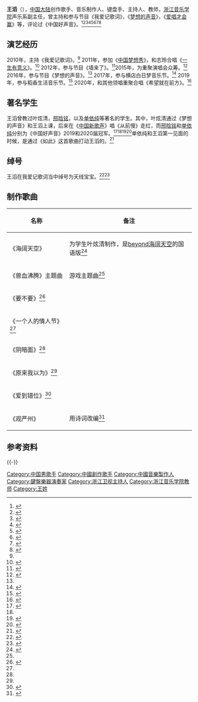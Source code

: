 '''王滔'''（{{bd|1976年|9月1日}}），[[中国大陆|中国大陆]]创作歌手、音乐制作人、键盘手、主持人、教师，[[浙江音乐学院|浙江音乐学院]]声乐系副主任，曾主持和参与节目《我爱记歌词》，《[[夢想的聲音|梦想的声音]]》，《[[愛唱才會贏|爱唱才会赢]]》等，评论过《中国好声音》。<ref name="jieshao">{{cite web|archive-url=http://www.freezepage.com/1606183075ADMKRKFIUQ|url=http://www.zjcm.edu.cn/jsgzb/zyr/202011/10834.html|title=王滔：朴实生活，用心做音乐|publisher=浙江音乐学院|archive-date=2020-11-24|dead-url=no}}</ref><ref name="yexuanqing">{{cite web|archive-url=http://www.freezepage.com/1606184115XHGLUSJEOS|title=《梦想的声音》叶炫清唱《从前慢》走红 叶炫清男朋友是谁|url=http://www.mnw.cn/news/ent/1780904.html|publisher=闽南网|archive-date=2020-11-24|dead-url=no}}</ref><ref>{{cite web|url=http://video.sina.com.cn/view/203472311.html|archive-url=http://www.freezepage.com/1606184359LHAEYSSDJM|title=最美家庭采访 浙江卫视主持人王滔|publisher=新浪视频|archive-date=2020-11-24|dead-url=no}}</ref><ref>{{cite web|archive-url=http://www.freezepage.com/1606184626VTUIMBBYYU|url=http://www.zjstv.com/news/zjnews/2009/02/2009-02-26133834.html|archive-date=2020-11-24|dead-url=no|title=本周日《爱唱才会赢》“董哥驾到”}}</ref><ref>{{cite web|url=https://v.youku.com/v_show/id_XNTkyMDAyNzcy.html|archive-url=http://www.freezepage.com/1606186291ZCQGGBHEEY|publisher=优酷|title=浙江卫视超级领唱王滔、小钊调侃导师 《唱谈好声音》第一期|archive-date=2020-11-24|dead-url=no}}</ref><ref>{{cite web|archive-url=http://www.freezepage.com/1606186475GBUTXKLZVA|title=浙江卫视青年主持人携手“超级领唱”全体出动|url=http://www.zjstv.com/zcloud/725844.html|publisher=浙江卫视|archive-date=2020-11-24}}</ref><ref>{{cite web|url=https://zjnews.zjol.com.cn/zjnews/nbnews/201710/t20171016_5366777_ext.shtml|archive-url=http://www.freezepage.com/1606186664BFXSRUBHJP|title=浙江音乐学院王滔：希望宁波成为原创音乐的输出地|publisher=浙江新闻|archive-date=2020-11-24|dead-url=no}}</ref><ref>{{cite web|archive-url=http://www.freezepage.com/1606187295RASCWRSSFR|url=https://jrsh.hangzhou.com.cn/movie/content/2019-07/20/content_7230534_0.htm|title=《中国好声音》又来了 温州姑娘一开嗓就“吓”到了四个导师|publisher=杭州网|archive-date=2020-11-24|dead-url=no}}</ref>

==演艺经历==
2010年，主持《我爱记歌词》。<ref name="jieshao" />
2011年，参加《[[中国梦想秀|中国梦想秀]]》，和志玲合唱《[[射雕英雄傳_(專輯)|一生有意义]]》。<ref>{{cite web|url=http://video.sina.com.cn/view/200929041.html?cre=videopagepc&mod=r|title=视频：《射雕》王滔志玲合唱《一生有意义》|publisher=新浪视频|archive-url=http://www.freezepage.com/1606403646BPMEZEDJVI|archive-date=2020-11-26|dead-url=no}}</ref>
2012年，参与节目《墙来了》。<ref>{{cite web|archive-url=http://www.freezepage.com/1606379874KSSQKOOSVF|url=http://yue.ifeng.com/news/detail_2012_04/28/14220512_0.shtml|publisher=凤凰网|archive-date=2020-11-26|title=《墙来啦》将播 迎来《我爱记歌词》超级领唱|dead-url=no}}</ref>2015年，为重聚演唱会众筹。<ref>{{cite web|archive-url=http://www.freezepage.com/1606403485UPINZSTMAY|url=http://www.ah.xinhuanet.com/2015-12/02/c_1117331746.htm|title=《我爱记歌词》超级领唱发文为演唱会众筹|publisher=新华网|archive-date=2020-11-26|dead-url=no}}</ref>
2016年，参与节目《梦想的声音》。<ref name="yexuanqing" />
2017年，参与横店白日梦音乐节。<ref name="hengdian">{{cite web|url=https://www.dahepiao.com/yanchupiaowu1/ych/2017092830360.html|archive-url=http://www.freezepage.com/1606285906WGYGWUUNTZ|title=中国横店明日之梦演唱会|archive-date=2020-11-25|publisher=大河票务网}}</ref>
2019年，参与稻香生活音乐节。<ref>{{cite web|archive-url=http://www.freezepage.com/1606400814EYOXVOMURU|url=http://js.ifeng.com/a/20190916/7543060_0.shtml|title=《我爱记歌词》超级领唱十年重逢！9月21日，建德大同喊你“稻”此一游！|archive-date=2020-11-26|dead-url=no}}</ref>
2020年，和其他领唱重聚合唱《希望就在前方》。<ref>{{cite web|archive-url=http://www.freezepage.com/1606403020XSELXKVSKY|publisher=浙江卫视综艺看点|url=https://haokan.baidu.com/v?pd=wisenatural&vid=3925926794174962443|title=《我爱记歌词》领唱家族重聚，相互寄语，唱响《希望就在前方》|dead-url=no|archive-date=2020-11-26}}</ref>

== 著名学生 ==
王滔曾教过叶炫清，[[邢晗铭|邢晗铭]]，以及[[单依纯|单依纯]]等著名的学生。其中，叶炫清通过《梦想的声音》和王滔上课，后来在《[[中国好声音|中国新歌声]]》唱《从前慢》走红，而[[邢晗铭|邢晗铭]]和[[单依纯|单依纯]]分别为《中国好声音》2019和2020届冠军。<ref>{{cite web|title=人气歌手叶炫清对战超级领唱王滔：神一样的打广告|url=https://v.qq.com/x/page/a0559ru4p2p.html|publisher=腾讯视频|dead-url=no|archive-url=http://www.freezepage.com/1606183752GHTNSMNPNG|archive-date=2020-11-24}}</ref><ref name="yexuanqing" /><ref>{{cite web|title=19岁女孩邢晗铭获得好声音冠军！老师都错乱了，这样的嗓音怪不怪|url=https://www.cqcb.com/manxinwen/manxinwen/2019-10-08/1897949_pc.html|publisher=重庆晨报|dead-url=no|archive-url=http://www.freezepage.com/1606186832QFAATDCAMD|archive-date=2020-11-24}}</ref><ref>{{cite web|title=在杭州念书的00后女孩单依纯好声音冠军 有学生凭一首歌就赚4套房子和1辆车|url=https://pic.hangzhou.com.cn/hzyx/content/content_7858105_0.html|publisher=杭州网|dead-url=no|archive-url=http://www.freezepage.com/1606187104SNUZTTQQCP|archive-date=2020-11-24}}</ref>单依纯和王滔第一见面的时候，是通过《如此》这首歌曲打动王滔的。<ref>{{cite web|title=在杭州念书的00后女孩单依纯好声音冠军 有学生凭一首歌就赚4套房子和1辆车|url=http://www.hzzx.gov.cn/cshz/content/2020-11/23/content_7858825.htm|publisher=杭州政协新闻网|archive-date=2020-11-26|archive-url=http://www.freezepage.com/1606374720ZQNRMNNGIF}}</ref>

==绰号==
王滔在我爱记歌词当中绰号为天线宝宝。<ref>{{cite web|archive-url=http://www.freezepage.com/1606185533OBTZXGUCJI|url=http://www.zj-art.com/a/2017715/7763.shtml|publisher=浙江艺术职业学院|archive-date=2020-11-24|title=一觉醒来，这个杭州19岁女生彻底火了！一首情歌唱得陈奕迅眼红，那英鞠躬，刘欢落泪|dead-url=no}}</ref><ref name="shouxue">{{cite web|archive-url=http://www.freezepage.com/1606186045BPCQYFDCZR|title=天线宝宝王滔打造《兽血沸腾》主题曲|publisher=17173游戏官网|archive-date=2020-11-24|dead-url=no|url=http://news.17173.com/content/2009-03-23/20090323150000957.shtml}}</ref>

==制作歌曲==
{| class="wikitable"
|- align=center
! 名称
! 备注
|-
|《海阔天空》
|为学生叶炫清制作，是[[beyond|beyond]][[海阔天空|海阔天空]]的国语版<ref>{{cite web|archive-url=http://www.freezepage.com/1606185291GSTJEOWUJV|url=https://ishare.ifeng.com/c/s/7kNMvkS4yIN|title=【新歌推荐】叶炫清《海阔天空》(国语版)|publisher=凤凰网|archive-date=2020-11-24|dead-url=no}}</ref>
|-
|《兽血沸腾》主题曲
|游戏主题曲<ref name="shouxue"/>
|-
|《要不要》<ref>{{cite web|archive-url=http://www.freezepage.com/1606402418RTZKPRQXMX|url=http://www.mnw.cn/yinyue/huayu/1817472.html|title=王滔《要不要》 聆听音乐人深夜内心独白|publisher=闽南网|archive-date=2020-11-26|dead-url=no}}</ref>
|
|-
|《一个人的情人节》<ref name="hengdian"/>
|
|-
|《阴暗面》<ref name="hengdian"/>
|
|-
|《原来我以为》<ref name="hengdian"/>
|
|-
|《爱到错位》<ref>{{cite web|archive-url=http://www.freezepage.com/1606395703SSMHXMPWHI|url=http://news.jstv.com/a/20170706/1499337168441.shtml|title=王滔《爱到错位》白皮书 伤感情歌道出爱情真相|publisher=荔枝网|archive-date=2020-11-26|dead-url=no}}</ref>
|
|-
|《观严州》
|用诗词改编<ref>{{cite web|url=https://www.iqiyi.com/w_19s24oorhp.html|archive-url=http://www.freezepage.com/1606402221PEWYSZFQOF|title=静静聆听！《我爱记歌词》领唱王滔用诗词改变的歌曲《观严州》|publisher=爱奇艺|archive-date=2020-11-26|dead-url=no}}</ref>
|}

==参考资料==
{{-}}
{{reflist}}

{{DEFAULTSORT:W}}
{{Authority control}}
[[Category:中国男歌手|Category:中国男歌手]]
[[Category:中國創作歌手|Category:中國創作歌手]]
[[Category:中國音樂製作人|Category:中國音樂製作人]]
[[Category:鍵盤樂器演奏家|Category:鍵盤樂器演奏家]]
[[Category:浙江卫视主持人|Category:浙江卫视主持人]]
[[Category:浙江音乐学院教师|Category:浙江音乐学院教师]]
[[Category:王姓|Category:王姓]]